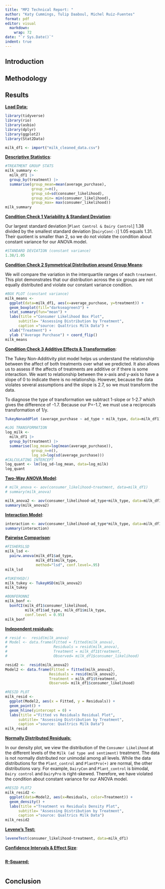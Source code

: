 ```yaml
---
title: "MP2 Technical Report: "
author: "Katy Cummings, Tulip Daaboul, Michel Ruiz-Fuentes"
format: pdf
editor: visual
  markdown: 
    wrap: 72
date: "`r Sys.Date()`"
indent: true
---
```


## Introduction

## Methodology

## Results

[**Load Data:**]{.underline}

```r
library(tidyverse)
library(rio)
library(asbio)
library(dplyr)
library(ggplot2)
library(Stat2Data)

milk_df1 <- import("milk_cleaned_data.csv")
```

[**Descriptive Statistics**]{.underline}:

```r
#TREATMENT GROUP STATS
milk_summary <- 
  milk_df1 |>
  group_by(treatment) |>
  summarise(group_mean=mean(average_purchase), 
            group_n=n(), 
            group_sd=sd(consumer_likelihood),
            group_min= min(consumer_likelihood),
            group_max= max(consumer_likelihood))  
milk_summary
```

[**Condition Check 1 Variability & Standard Deviation**]{.underline}:

Our largest standard deviation \[`Plant Control & Dairy Control`\] 1.38 divided by the smallest standard deviation \[`DairyCon(-)`\] 1.05 equals 1.31. Their quotient is smaller than 2, so we do not violate the condition about constant variance for our ANOVA model.

```r
#STANDARD DEVIATION (constant variance)
1.38/1.05
```

[**Condition Check 2 Symmetrical Distribution around Group Means**]{.underline}:

We will compare the variation in the interquartile ranges of each `treatment`. This plot demonstrates that our distribution across the six groups are not equally distributed and violate our constant variance condition.

```r
#BOX PLOT (constant variance)
milk_means <-
  ggplot(data=milk_df1, aes(x=average_purchase, y=treatment)) + 
  geom_boxplot(fill="darkseagreen3") + 
  stat_summary(fun="mean") + 
  labs(title ="Consumer Likelihood Box Plot",
      subtitle= "Assessing Distribution by Treatment",
      caption ="source: Qualtrics Milk Data") +
  xlab("Treatment") +
  ylab ("Average Purchase") + coord_flip()
milk_means
```

[**Condition Check 3 Additive Effects & Transformation**]{.underline}:

The Tukey Non-Additivity plot model helps us understand the relationship between the affect of both treatments over what we predicted. It also allows us to assess if the affects of treatments are additive or if there is some interaction. We want to relationship between the x-axis and y-axis to have a slope of 0 to indicate there is no relationship. However, because the data violates several assumptions and the slope is 2.7, so we must transform the data.

To diagnose the type of transformation we subtract 1-slope or 1-2.7 which gives the difference of -1.7. Because our P=-1.7, we must use a reciprocals transformation of 1/y.

```r
TukeyNonaddPlot (average_purchase ~ ad_type + milk_type, data=milk_df1)
```

```r
#LOG TRANSFORMATION
log_milk <- 
  milk_df1 |>
  group_by(treatment) |>
  summarise(log_mean=log(mean(average_purchase)), 
            group_n=n(), 
            log_sd=log(sd(average_purchase))) 
#CALCULATING INTERCEPT
log_quant <- lm(log_sd~log_mean, data=log_milk)
log_quant

```

[**Two-Way ANOVA Model**]{.underline}:

```r
# milk_anova <- aov(consumer_likelihood~treatment, data=milk_df1) 
# summary(milk_anova) 

milk_anova2 <- aov(consumer_likelihood~ad_type+milk_type, data=milk_df1) 
summary(milk_anova2) 
```

[**Interaction Model**]{.underline}:

```r

interaction <- aov(consumer_likelihood~ad_type*milk_type, data=milk_df1) 
summary(interaction) 
```

[**Pairwise Comparison**]{.underline}:

```r
#FISHERSLSD
milk_lsd <-
  pairw.anova(milk_df1$ad_type, 
              milk_df1$milk_type,
              method="lsd", conf.level=.95)
milk_lsd

#TUKEYHSD()
milk_tukey <- TukeyHSD(milk_anova2)
milk_tukey

#BONFERONNI
milk_bonf <- 
  bonfCI(milk_df1$consumer_likelihood, 
         milk_df1$ad_type, milk_df1$milk_type, 
         conf.level = 0.95)
milk_bonf
```

[**Independent residuals:**]{.underline}

```r
# resid <-  resid(milk_anova)
# Model <- data.frame(Fitted = fitted(milk_anova), 
#                     Residuals = resid(milk_anova), 
#                     Treatment = milk_df1$treatment,
#                     Observed= milk_df1$consumer_likelihood)

resid2 <-  resid(milk_anova2)
Model2 <- data.frame(Fitted = fitted(milk_anova2), 
                    Residuals = resid(milk_anova2), 
                    Treatment = milk_df1$treatment,
                    Observed= milk_df1$consumer_likelihood)
```

```r
#RESID PLOT
milk_resid <- 
  ggplot(Model2, aes(x = Fitted, y = Residuals)) +
  geom_point() +
  geom_hline(yintercept = 0) + 
  labs(title ="Fitted vs Residuals Residual Plot",
      subtitle= "Assessing Distribution by Treatment",
      caption ="source: Qualtrics Milk Data") 
milk_resid
```

[**Normally Distributed Residuals**:]{.underline}

In our density plot, we view the distribution of the `Consumer Likelihood` at the different levels of the `Milk (ad type and sentiment)` treatment. The data is not normally distributed nor unimodal among all levels. While the data distributions for the `Plant_control` and `PlantPro(+)` are normal, the other distributions vary. For example, `DairyCon` and `Plant_control` is bimodal, `Dairy control` and `DairyPro` is right-skewed. Therefore, we have violated the condition about constant variance for our ANOVA model.

```r
#RESID PLOT2
milk_resid2 <-
  ggplot(data=Model2, aes(x=Residuals, color=Treatment)) + 
  geom_density() + 
  labs(title ="Treatment vs Residuals Density Plot",
      subtitle= "Assessing Distribution by Treatment",
      caption ="source: Qualtrics Milk Data") 
milk_resid2
```

[**Levene's Test:**]{.underline}

```r
leveneTest(consumer_likelihood~treatment, data=milk_df1)
```

[**Confidence Intervals & Effect Size**]{.underline}:

```r
```

[**R-Squared:**]{.underline}

```r
```

## Conclusion
